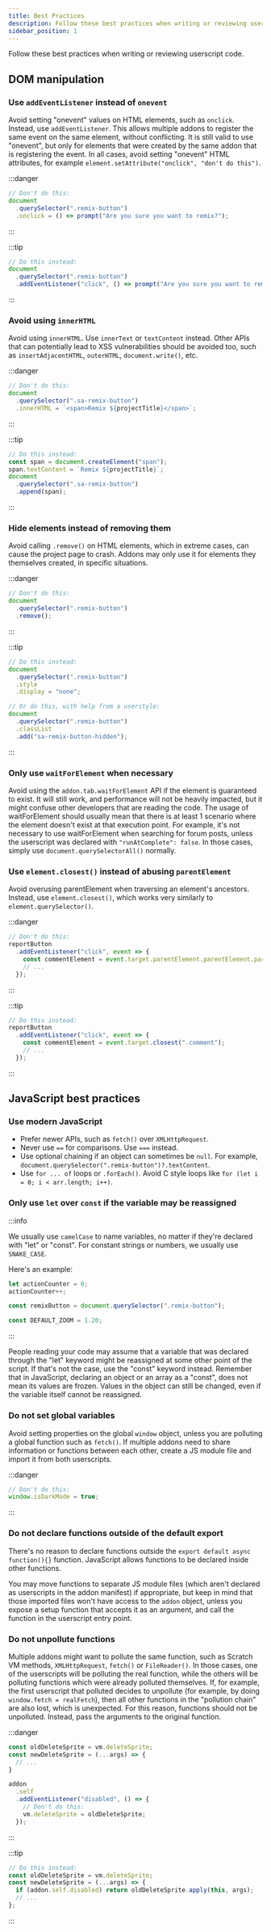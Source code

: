 ```yaml
---
title: Best Practices
description: Follow these best practices when writing or reviewing userscript code.
sidebar_position: 1
---
```



Follow these best practices when writing or reviewing userscript code.

## DOM manipulation

### Use `addEventListener` instead of `onevent`

Avoid setting "onevent" values on HTML elements, such as `onclick`.
Instead, use `addEventListener`.
This allows multiple addons to register the same event on the same element, without conflicting.
It is still valid to use "onevent", but only for elements that were created by the same addon that is registering the event.
In all cases, avoid setting "onevent" HTML attributes, for example `element.setAttribute("onclick", "don't do this")`.

:::danger

```js
// Don't do this:
document
  .querySelector(".remix-button")
  .onclick = () => prompt("Are you sure you want to remix?");
```

:::

:::tip

```js
// Do this instead:
document
  .querySelector(".remix-button")
  .addEventListener("click", () => prompt("Are you sure you want to remix?"));
```

:::

### Avoid using `innerHTML`

Avoid using `innerHTML`.
Use `innerText` or `textContent` instead.
Other APIs that can potentially lead to XSS vulnerabilities should be avoided too, such as `insertAdjacentHTML`, `outerHTML`, `document.write()`, etc.

:::danger

```js
// Don't do this:
document
  .querySelector(".sa-remix-button")
  .innerHTML = `<span>Remix ${projectTitle}</span>`;
```

:::

:::tip

```js
// Do this instead:
const span = document.createElement("span");
span.textContent = `Remix ${projectTitle}`;
document
  .querySelector(".sa-remix-button")
  .append(span);
```

:::

### Hide elements instead of removing them

Avoid calling `.remove()` on HTML elements, which in extreme cases, can cause the project page to crash.
Addons may only use it for elements they themselves created, in specific situations.

:::danger

```js
// Don't do this:
document
  .querySelector(".remix-button")
  .remove();
```

:::

:::tip

```js
// Do this instead:
document
  .querySelector(".remix-button")
  .style
  .display = "none";

// Or do this, with help from a userstyle:
document
  .querySelector(".remix-button")
  .classList
  .add("sa-remix-button-hidden");
```

:::

### Only use `waitForElement` when necessary

Avoid using the `addon.tab.waitForElement` API if the element is guaranteed to exist.
It will still work, and performance will not be heavily impacted, but it might confuse other developers that are reading the code.
The usage of waitForElement should usually mean that there is at least 1 scenario where the element doesn't exist at that execution point.
For example, it's not necessary to use waitForElement when searching for forum posts, unless the userscript was declared with `"runAtComplete": false`.
In those cases, simply use `document.querySelectorAll()` normally.

### Use `element.closest()` instead of abusing `parentElement`

Avoid overusing parentElement when traversing an element's ancestors.
Instead, use `element.closest()`, which works very similarly to `element.querySelector()`.

:::danger

```js
// Don't do this:
reportButton
  .addEventListener("click", event => {
    const commentElement = event.target.parentElement.parentElement.parentElement.parentElement;
	// ...
  });
```

:::

:::tip

```js
// Do this instead:
reportButton
  .addEventListener("click", event => {
    const commentElement = event.target.closest(".comment");
    // ...
  });
```

:::

## JavaScript best practices

### Use modern JavaScript

* Prefer newer APIs, such as `fetch()` over `XMLHttpRequest`.
* Never use `==` for comparisons. Use `===` instead.
* Use optional chaining if an object can sometimes be `null`.
For example, `document.querySelector(".remix-button")?.textContent`.
* Use `for ... of` loops or `.forEach()`.
Avoid C style loops like `for (let i = 0; i < arr.length; i++)`.

### Only use `let` over `const` if the variable may be reassigned

:::info

We usually use `camelCase` to name variables, no matter if they're declared with "let" or "const".
For constant strings or numbers, we usually use `SNAKE_CASE`.

Here's an example:

```js
let actionCounter = 0;
actionCounter++;

const remixButton = document.querySelector(".remix-button");

const DEFAULT_ZOOM = 1.20;
```

:::

People reading your code may assume that a variable that was declared through the "let" keyword might be reassigned at some other point of the script.
If that's not the case, use the "const" keyword instead.
Remember that in JavaScript, declaring an object or an array as a "const", does not mean its values are frozen.
Values in the object can still be changed, even if the variable itself cannot be reassigned.

### Do not set global variables

Avoid setting properties on the global `window` object, unless you are polluting a global function such as `fetch()`.
If multiple addons need to share information or functions between each other, create a JS module file and import it from both userscripts.

:::danger

```js
// Don't do this:
window.isDarkMode = true;
```

:::

### Do not declare functions outside of the default export

There's no reason to declare functions outside the `export default async function(){}` function.
JavaScript allows functions to be declared inside other functions.

You may move functions to separate JS module files (which aren't declared as userscripts in the addon manifest) if appropriate,
but keep in mind that those imported files won't have access to the `addon` object,
unless you expose a setup function that accepts it as an argument,
and call the function in the userscript entry point.

### Do not unpollute functions

Multiple addons might want to pollute the same function, such as Scratch VM methods, `XMLHttpRequest`, `fetch()` or `FileReader()`.
In those cases, one of the userscripts will be polluting the real function, while the others will be polluting functions which were already polluted themselves.
If, for example, the first userscript that polluted decides to unpollute (for example, by doing `window.fetch = realFetch`),
then all other functions in the "pollution chain" are also lost, which is unexpected.
For this reason, functions should not be unpolluted.
Instead, pass the arguments to the original function.

:::danger

```js
const oldDeleteSprite = vm.deleteSprite;
const newDeleteSprite = (...args) => {
  // ...
}

addon
  .self
  .addEventListener("disabled", () => {
    // Don't do this:
    vm.deleteSprite = oldDeleteSprite;
  });
```

:::

:::tip

```js
// Do this instead:
const oldDeleteSprite = vm.deleteSprite;
const newDeleteSprite = (...args) => {
  if (addon.self.disabled) return oldDeleteSprite.apply(this, args);
  // ...
};
```

:::
